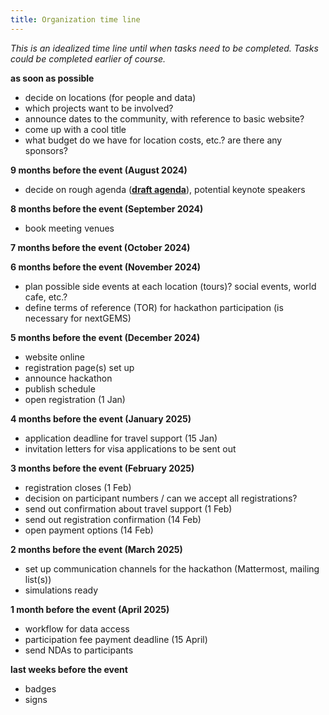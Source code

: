 ```yaml
---
title: Organization time line
---
```

*This is an idealized time line until when tasks need to be completed. Tasks could be completed earlier of course.*

<!-- ## Organization time line -->




**as soon as possible**

* decide on locations (for people and data)
* which projects want to be involved?
* announce dates to the community, with reference to basic website?
* come up with a cool title
* what budget do we have for location costs, etc.? are there any sponsors?

**9 months before the event (August 2024)**

* decide on rough agenda ([**draft agenda**](agenda_template.qmd)), potential keynote speakers

**8 months before the event (September 2024)**

* book meeting venues

**7 months before the event (October 2024)**

**6 months before the event (November 2024)**

* plan possible side events at each location (tours)? social events, world cafe, etc.?
* define terms of reference (TOR) for hackathon participation (is necessary for nextGEMS)

**5 months before the event (December 2024)**

* website online
* registration page(s) set up
* announce hackathon
* publish schedule
* open registration (1 Jan)

**4 months before the event (January 2025)**

* application deadline for travel support (15 Jan)
* invitation letters for visa applications to be sent out

**3 months before the event (February 2025)**

* registration closes (1 Feb)
* decision on participant numbers / can we accept all registrations?
* send out confirmation about travel support (1 Feb)
* send out registration confirmation (14 Feb)
* open payment options (14 Feb)

**2 months before the event (March 2025)**

* set up communication channels for the hackathon (Mattermost, mailing list(s))
* simulations ready

**1 month before the event (April 2025)**

* workflow for data access
* participation fee payment deadline (15 April)
* send NDAs to participants

**last weeks before the event**

* badges
* signs